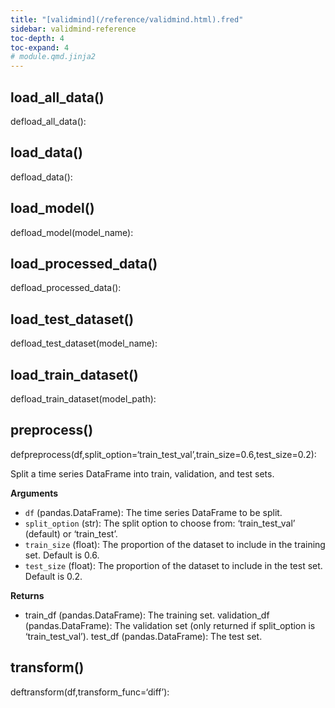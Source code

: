```yaml
---
title: "[validmind](/reference/validmind.html).fred"
sidebar: validmind-reference
toc-depth: 4
toc-expand: 4
# module.qmd.jinja2
---
```


<!-- function.qmd.jinja2 -->

## load_all_data[()]{.muted}

<!-- signatures.jinja2 -->

::: {.signature}

<span class="kw">def</span><span class="name">load_all_data</span>():

:::

<!-- function.qmd.jinja2 -->

## load_data[()]{.muted}

<!-- signatures.jinja2 -->

::: {.signature}

<span class="kw">def</span><span class="name">load_data</span>():

:::

<!-- function.qmd.jinja2 -->

## load_model[()]{.muted}

<!-- signatures.jinja2 -->

::: {.signature}

<span class="kw">def</span><span class="name">load_model</span>(<span class="param"><span class="n">model_name</span></span>):

:::

<!-- function.qmd.jinja2 -->

## load_processed_data[()]{.muted}

<!-- signatures.jinja2 -->

::: {.signature}

<span class="kw">def</span><span class="name">load_processed_data</span>():

:::

<!-- function.qmd.jinja2 -->

## load_test_dataset[()]{.muted}

<!-- signatures.jinja2 -->

::: {.signature}

<span class="kw">def</span><span class="name">load_test_dataset</span>(<span class="param"><span class="n">model_name</span></span>):

:::

<!-- function.qmd.jinja2 -->

## load_train_dataset[()]{.muted}

<!-- signatures.jinja2 -->

::: {.signature}

<span class="kw">def</span><span class="name">load_train_dataset</span>(<span class="param"><span class="n">model_path</span></span>):

:::

<!-- function.qmd.jinja2 -->

## preprocess[()]{.muted}

<!-- signatures.jinja2 -->

::: {.signature}

<span class="kw">def</span><span class="name">preprocess</span>(<span class="params"><span class="n">df</span><span class="muted">,</span></span><span class="params"><span class="n">split_option</span><span class="o">=</span><span class="s1">'train_test_val'</span><span class="muted">,</span></span><span class="params"><span class="n">train_size</span><span class="o">=</span><span class="kc">0.6</span><span class="muted">,</span></span><span class="params"><span class="n">test_size</span><span class="o">=</span><span class="kc">0.2</span></span>):

:::

<!-- docstring.jinja2 -->

Split a time series DataFrame into train, validation, and test sets.

**Arguments**

- `df` (pandas.DataFrame): The time series DataFrame to be split.
- `split_option` (str): The split option to choose from: 'train_test_val' (default) or 'train_test'.
- `train_size` (float): The proportion of the dataset to include in the training set. Default is 0.6.
- `test_size` (float): The proportion of the dataset to include in the test set. Default is 0.2.

**Returns**

- train_df (pandas.DataFrame): The training set. validation_df (pandas.DataFrame): The validation set (only returned if split_option is 'train_test_val'). test_df (pandas.DataFrame): The test set.

<!-- function.qmd.jinja2 -->

## transform[()]{.muted}

<!-- signatures.jinja2 -->

::: {.signature}

<span class="kw">def</span><span class="name">transform</span>(<span class="params"><span class="n">df</span><span class="muted">,</span></span><span class="params"><span class="n">transform_func</span><span class="o">=</span><span class="s1">'diff'</span></span>):

:::
